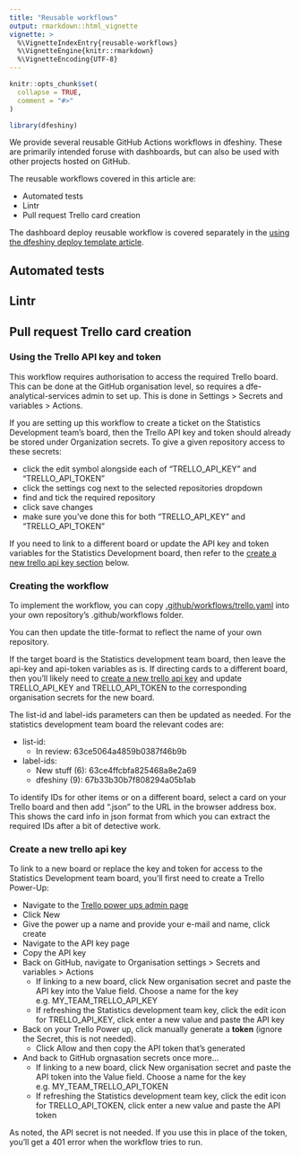 ```yaml
---
title: "Reusable workflows"
output: rmarkdown::html_vignette
vignette: >
  %\VignetteIndexEntry{reusable-workflows}
  %\VignetteEngine{knitr::rmarkdown}
  %\VignetteEncoding{UTF-8}
---
```


```r
knitr::opts_chunk$set(
  collapse = TRUE,
  comment = "#>"
)
```

```r
library(dfeshiny)
```

We provide several reusable GitHub Actions workflows in dfeshiny. 
These are primarily intended foruse with dashboards, but can also be used with 
other projects hosted on GitHub.

The reusable workflows covered in this article are:

- Automated tests
- Lintr
- Pull request Trello card creation

The dashboard deploy reusable workflow is covered separately in the 
[using the dfeshiny deploy template article](articles/using-the-dfeshiny-deploy-template.html).

## Automated tests

## Lintr

## Pull request Trello card creation

### Using the Trello API key and token

This workflow requires authorisation to access the required Trello board. This
can be done at the GitHub organisation level, so requires a 
dfe-analytical-services admin to set up. This is done in Settings > Secrets and
variables > Actions.

If you are setting up this workflow to create a ticket on the Statistics 
Development team's board, then the Trello API key and token should already be
stored under Organization secrets. To give a given repository access to these secrets:

- click the edit symbol alongside each of "TRELLO_API_KEY" and "TRELLO_API_TOKEN"
- click the settings cog next to the selected repositories dropdown
- find and tick the required repository
- click save changes
- make sure you've done this for both "TRELLO_API_KEY" and "TRELLO_API_TOKEN"

If you need to link to a different board or update the API key and token variables for the Statistics Development board, then refer to the [create a new trello api key section](#create-a-new-trello-api-key) below.

### Creating the workflow

To implement the workflow, you can copy [.github/workflows/trello.yaml](https://github.com/dfe-analytical-services/dfeshiny/blob/main/.github/workflows/trello.yaml) into your own repository's .github/workflows folder.

You can then update the title-format to reflect the name of your own repository.

If the target board is the Statistics development team board, then leave the 
api-key and api-token variables as is. If directing cards to a different board, 
then you'll likely need to  [create a new trello api key](#create-a-new-trello-api-key) and update TRELLO_API_KEY and TRELLO_API_TOKEN to the corresponding organisation secrets for the new board.

The list-id and label-ids parameters can then be updated as needed. For the 
statistics development team board the relevant codes are:

- list-id:
  - In review: 63ce5064a4859b0387f46b9b
- label-ids:
  - New stuff (6): 63ce4ffcbfa825468a8e2a69
  - dfeshiny (9): 67b33b30b7f808294a05b1ab

To identify IDs for other items or on a different board, select a card on your 
Trello board and then add ".json" to the URL in the browser address box. This shows the card info in json format from which you can extract the required IDs 
after a bit of detective work.

### Create a new trello api key

To link to a new board or replace the key and token for access to the Statistics 
Development team board, you'll first need to create a Trello Power-Up:

- Navigate to the [Trello power ups admin page](https://trello.com/power-ups/admin)
- Click New
- Give the power up a name and provide your e-mail and name, click create
- Navigate to the API key page
- Copy the API key
- Back on GitHub, navigate to Organisation settings > Secrets and
variables > Actions
  - If linking to a new board, click New organisation secret and paste the API key into the Value field. Choose a name for the key e.g. MY_TEAM_TRELLO_API_KEY
  - If refreshing the Statistics development team key, click the edit icon for TRELLO_API_KEY, click enter a new value and paste the API key
- Back on your Trello Power up, click manually generate a **token** (ignore the Secret, this is not needed). 
  - Click Allow and then copy the API token that's generated
- And back to GitHub orgnasation secrets once more...
  - If linking to a new board, click New organisation secret and paste the API token into the Value field. Choose a name for the key e.g. MY_TEAM_TRELLO_API_TOKEN
  - If refreshing the Statistics development team key, click the edit icon for TRELLO_API_TOKEN, click enter a new value and paste the API token

As noted, the API secret is not needed. If you use this in place of the token, you'll get a 401 error when the workflow tries to run.
